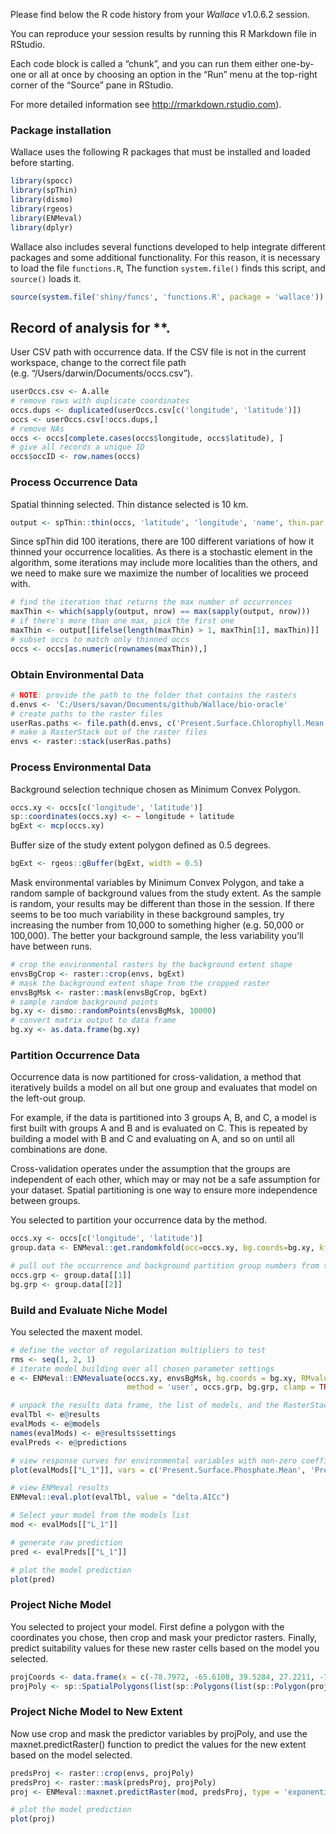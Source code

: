 Please find below the R code history from your *Wallace* v1.0.6.2
session.

You can reproduce your session results by running this R Markdown file
in RStudio.

Each code block is called a “chunk”, and you can run them either
one-by-one or all at once by choosing an option in the “Run” menu at the
top-right corner of the “Source” pane in RStudio.

For more detailed information see
<a href="http://rmarkdown.rstudio.com" class="uri">http://rmarkdown.rstudio.com</a>).

### Package installation

Wallace uses the following R packages that must be installed and loaded
before starting.

```r
library(spocc)
library(spThin)
library(dismo)
library(rgeos)
library(ENMeval)
library(dplyr)
```

Wallace also includes several functions developed to help integrate
different packages and some additional functionality. For this reason,
it is necessary to load the file `functions.R`, The function
`system.file()` finds this script, and `source()` loads it.

```r
source(system.file('shiny/funcs', 'functions.R', package = 'wallace'))
```

Record of analysis for \*\*.
----------------------------

User CSV path with occurrence data. If the CSV file is not in the
current workspace, change to the correct file path
(e.g. “/Users/darwin/Documents/occs.csv”).

```r
userOccs.csv <- A.alle
# remove rows with duplicate coordinates
occs.dups <- duplicated(userOccs.csv[c('longitude', 'latitude')])
occs <- userOccs.csv[!occs.dups,]
# remove NAs
occs <- occs[complete.cases(occs$longitude, occs$latitude), ]
# give all records a unique ID
occs$occID <- row.names(occs)
```

### Process Occurrence Data

Spatial thinning selected. Thin distance selected is 10 km.

```r
output <- spThin::thin(occs, 'latitude', 'longitude', 'name', thin.par = 10, reps = 100, locs.thinned.list.return = TRUE, write.files = FALSE, verbose = FALSE)
```

Since spThin did 100 iterations, there are 100 different variations of
how it thinned your occurrence localities. As there is a stochastic
element in the algorithm, some iterations may include more localities
than the others, and we need to make sure we maximize the number of
localities we proceed with.

```r
# find the iteration that returns the max number of occurrences
maxThin <- which(sapply(output, nrow) == max(sapply(output, nrow)))
# if there's more than one max, pick the first one
maxThin <- output[[ifelse(length(maxThin) > 1, maxThin[1], maxThin)]]  
# subset occs to match only thinned occs
occs <- occs[as.numeric(rownames(maxThin)),]  
```

### Obtain Environmental Data

```r
# NOTE: provide the path to the folder that contains the rasters
d.envs <- 'C:/Users/savan/Documents/github/Wallace/bio-oracle'
# create paths to the raster files
userRas.paths <- file.path(d.envs, c('Present.Surface.Chlorophyll.Mean.tif', 'Present.Surface.Current.Velocity.Mean.tif.BOv2_1.tif', 'Present.Surface.Dissolved.oxygen.Mean.tif', 'Present.Surface.Ice.cover.Mean.tif', 'Present.Surface.Ice.thickness.Mean.tif', 'Present.Surface.Iron.Mean.tif', 'Present.Surface.Nitrate.Mean.tif', 'Present.Surface.Phosphate.Mean.tif', 'Present.Surface.Phytoplankton.Mean.tif', 'Present.Surface.Primary.productivity.Mean.tif', 'Present.Surface.Salinity.Mean.tif', 'Present.Surface.Silicate.Mean.tif', 'Present.Surface.Temperature.Max.tif', 'Present.Surface.Temperature.Mean.tif', 'Present.Surface.Temperature.Min.tif'))
# make a RasterStack out of the raster files
envs <- raster::stack(userRas.paths)
```

### Process Environmental Data

Background selection technique chosen as Minimum Convex Polygon.

```r
occs.xy <- occs[c('longitude', 'latitude')]
sp::coordinates(occs.xy) <- ~ longitude + latitude
bgExt <- mcp(occs.xy)
```

Buffer size of the study extent polygon defined as 0.5 degrees.

```r
bgExt <- rgeos::gBuffer(bgExt, width = 0.5)
```

Mask environmental variables by Minimum Convex Polygon, and take a
random sample of background values from the study extent. As the sample
is random, your results may be different than those in the session. If
there seems to be too much variability in these background samples, try
increasing the number from 10,000 to something higher (e.g. 50,000 or
100,000). The better your background sample, the less variability you’ll
have between runs.

```r
# crop the environmental rasters by the background extent shape
envsBgCrop <- raster::crop(envs, bgExt)
# mask the background extent shape from the cropped raster
envsBgMsk <- raster::mask(envsBgCrop, bgExt)
# sample random background points
bg.xy <- dismo::randomPoints(envsBgMsk, 10000)
# convert matrix output to data frame
bg.xy <- as.data.frame(bg.xy)  
```

### Partition Occurrence Data

Occurrence data is now partitioned for cross-validation, a method that
iteratively builds a model on all but one group and evaluates that model
on the left-out group.

For example, if the data is partitioned into 3 groups A, B, and C, a
model is first built with groups A and B and is evaluated on C. This is
repeated by building a model with B and C and evaluating on A, and so on
until all combinations are done.

Cross-validation operates under the assumption that the groups are
independent of each other, which may or may not be a safe assumption for
your dataset. Spatial partitioning is one way to ensure more
independence between groups.

You selected to partition your occurrence data by the method.

```r
occs.xy <- occs[c('longitude', 'latitude')]
group.data <- ENMeval::get.randomkfold(occ=occs.xy, bg.coords=bg.xy, kfolds=2)
```

```r
# pull out the occurrence and background partition group numbers from the list
occs.grp <- group.data[[1]]
bg.grp <- group.data[[2]]
```

### Build and Evaluate Niche Model

You selected the maxent model.

```r
# define the vector of regularization multipliers to test
rms <- seq(1, 2, 1)
# iterate model building over all chosen parameter settings
e <- ENMeval::ENMevaluate(occs.xy, envsBgMsk, bg.coords = bg.xy, RMvalues = rms, fc = 'L', 
                          method = 'user', occs.grp, bg.grp, clamp = TRUE, algorithm = "maxnet")

# unpack the results data frame, the list of models, and the RasterStack of raw predictions
evalTbl <- e@results
evalMods <- e@models
names(evalMods) <- e@results$settings
evalPreds <- e@predictions
```

```r
# view response curves for environmental variables with non-zero coefficients
plot(evalMods[["L_1"]], vars = c('Present.Surface.Phosphate.Mean', 'Present.Surface.Phytoplankton.Mean', 'Present.Surface.Silicate.Mean'), type = "cloglog")
```

```r
# view ENMeval results
ENMeval::eval.plot(evalTbl, value = "delta.AICc")
```

```r
# Select your model from the models list
mod <- evalMods[["L_1"]]
```

```r
# generate raw prediction
pred <- evalPreds[["L_1"]]
```

```r
# plot the model prediction
plot(pred)
```

### Project Niche Model

You selected to project your model. First define a polygon with the
coordinates you chose, then crop and mask your predictor rasters.
Finally, predict suitability values for these new raster cells based on
the model you selected.

```r
projCoords <- data.frame(x = c(-78.7972, -65.6108, 39.5284, 27.2211, -78.7972), y = c(32.7836, 71.1651, 72.4806, 31.1432, 32.7836))
projPoly <- sp::SpatialPolygons(list(sp::Polygons(list(sp::Polygon(projCoords)), ID=1)))
```

### Project Niche Model to New Extent

Now use crop and mask the predictor variables by projPoly, and use the
maxnet.predictRaster() function to predict the values for the new extent
based on the model selected.

```r
predsProj <- raster::crop(envs, projPoly)
predsProj <- raster::mask(predsProj, projPoly)
proj <- ENMeval::maxnet.predictRaster(mod, predsProj, type = 'exponential', clamp = TRUE)
```

```r
# plot the model prediction
plot(proj)
```
